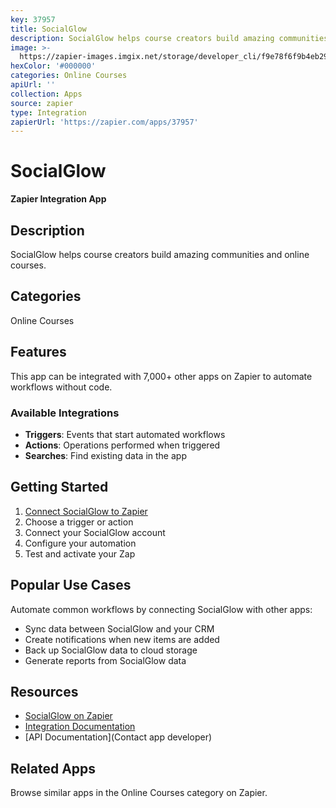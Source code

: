 ```yaml
---
key: 37957
title: SocialGlow
description: SocialGlow helps course creators build amazing communities and online courses.
image: >-
  https://zapier-images.imgix.net/storage/developer_cli/f9e78f6f9b4eb297f0e9fc28b50afb0b.png?auto=format%2Ccompress&ixlib=python-3.0.0&q=50
hexColor: '#000000'
categories: Online Courses
apiUrl: ''
collection: Apps
source: zapier
type: Integration
zapierUrl: 'https://zapier.com/apps/37957'
---
```

# SocialGlow

**Zapier Integration App**

## Description

SocialGlow helps course creators build amazing communities and online courses.

## Categories

Online Courses

## Features

This app can be integrated with 7,000+ other apps on Zapier to automate workflows without code.

### Available Integrations

- **Triggers**: Events that start automated workflows
- **Actions**: Operations performed when triggered
- **Searches**: Find existing data in the app

## Getting Started

1. [Connect SocialGlow to Zapier](https://zapier.com/apps/37957)
2. Choose a trigger or action
3. Connect your SocialGlow account
4. Configure your automation
5. Test and activate your Zap

## Popular Use Cases

Automate common workflows by connecting SocialGlow with other apps:

- Sync data between SocialGlow and your CRM
- Create notifications when new items are added
- Back up SocialGlow data to cloud storage
- Generate reports from SocialGlow data

## Resources

- [SocialGlow on Zapier](https://zapier.com/apps/37957)
- [Integration Documentation](https://zapier.com/apps/37957/integrations)
- [API Documentation](Contact app developer)

## Related Apps

Browse similar apps in the Online Courses category on Zapier.
